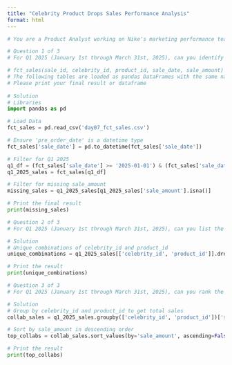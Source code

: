 ```yaml
---
title: "Celebrity Product Drops Sales Performance Analysis"
format: html
---
```

```python
# You are a Product Analyst working on Nike's marketing performance team. Your team wants to evaluate the effectiveness of celebrity product collaborations by analyzing sales data. You will investigate the performance of celebrity product drops to inform future marketing strategies.

# Question 1 of 3
# For Q1 2025 (January 1st through March 31st, 2025), can you identify all records of celebrity collaborations from the sales data where the sale_amount is missing? This will help us flag incomplete records that could impact the analysis of Nike's product performance.

# fct_sales(sale_id, celebrity_id, product_id, sale_date, sale_amount)
# The following tables are loaded as pandas DataFrames with the same names: fct_sales
# Please print your final result or dataframe
 
# Solution
# Libraries
import pandas as pd

# Load Data
fct_sales = pd.read_csv('day07_fct_sales.csv')

# Ensure 'pre_order_date' is a datetime type
fct_sales['sale_date'] = pd.to_datetime(fct_sales['sale_date'])

# Filter for Q1 2025
q1_df = (fct_sales['sale_date'] >= '2025-01-01') & (fct_sales['sale_date'] <= '2025-03-31')
q1_2025_sales = fct_sales[q1_df]

# Filter for missing sale_amount
missing_sales = q1_2025_sales[q1_2025_sales['sale_amount'].isna()]

# Print the final result
print(missing_sales)

```

```python
# Question 2 of 3
# For Q1 2025 (January 1st through March 31st, 2025), can you list the unique combinations of celebrity_id and product_id from the sales table? This will ensure that each collaboration is accurately accounted for in the analysis of Nike's marketing performance.

# Solution
# Unique combinations of celebrity_id and product_id
unique_combinations = q1_2025_sales[['celebrity_id', 'product_id']].drop_duplicates()

# Print the result
print(unique_combinations)

```

```python

# Question 3 of 3
# For Q1 2025 (January 1st through March 31st, 2025), can you rank the unique celebrity collaborations based on their total sales amounts and list the top 3 collaborations in descending order? This will help recommend the most successful partnerships for Nike's future product drop strategies.

# Solution
# Group by celebrity_id and product_id to get total sales
collab_sales = q1_2025_sales.groupby(['celebrity_id', 'product_id'])['sale_amount'].sum().reset_index()

# Sort by sale_amount in descending order
top_collabs = collab_sales.sort_values(by='sale_amount', ascending=False).head(3)

# Print the result
print(top_collabs)
```